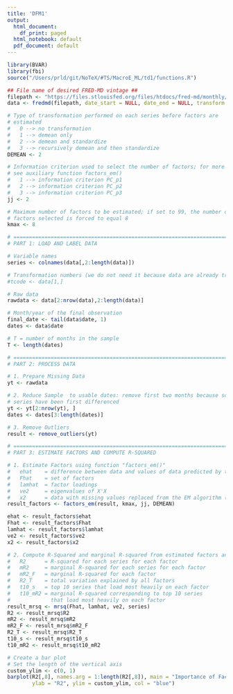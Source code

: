 ```yaml
---
title: 'DFM1'
output:
  html_document:
    df_print: paged
  html_notebook: default
  pdf_document: default
---
```


```r
library(BVAR)
library(fbi)
source("/Users/prld/git/NoTeX/#TS/MacroE_ML/td1/functions.R")

## File name of desired FRED-MD vintage ##
filepath <- "https://files.stlouisfed.org/files/htdocs/fred-md/monthly/2015-04.csv"  ##
data <- fredmd(filepath, date_start = NULL, date_end = NULL, transform = TRUE)       ##
```

```r
# Type of transformation performed on each series before factors are
# estimated
#   0 --> no transformation
#   1 --> demean only
#   2 --> demean and standardize
#   3 --> recursively demean and then standardize
DEMEAN <- 2

# Information criterion used to select the number of factors; for more details,
# see auxiliary function factors_em()
#   1 --> information criterion PC_p1
#   2 --> information criterion PC_p2
#   3 --> information criterion PC_p3
jj <- 2

# Maximum number of factors to be estimated; if set to 99, the number of
# factors selected is forced to equal 8
kmax <- 8
```

```r
# =========================================================================
# PART 1: LOAD AND LABEL DATA

# Variable names
series <- colnames(data[,2:length(data)])

# Transformation numbers (we do not need it because data are already transformed)
#tcode <- data[1,]

# Raw data
rawdata <- data[2:nrow(data),2:length(data)]

# Month/year of the final observation
final_date <- tail(data$date, 1)
dates <- data$date

# T = number of months in the sample
T <- length(dates)
```

```r
# =========================================================================
# PART 2: PROCESS DATA

# 1. Prepare Missing Data
yt <- rawdata

# 2. Reduce Sample  to usable dates: remove first two months because some
# series have been first differenced
yt <- yt[2:nrow(yt), ]
dates <- dates[3:length(dates)]

# 3. Remove Outliers
result <- remove_outliers(yt)
```

```r
# =========================================================================
# PART 3: ESTIMATE FACTORS AND COMPUTE R-SQUARED

# 1. Estimate Factors using function "factors_em()"
#   ehat    = difference between data and values of data predicted by the factors
#   Fhat    = set of factors
#   lamhat  = factor loadings
#   ve2     = eigenvalues of X'X
#   x2      = data with missing values replaced from the EM algorithm (but untrasformed)
result_factors <- factors_em(result, kmax, jj, DEMEAN)
```

```r
ehat <- result_factors$ehat
Fhat <- result_factors$Fhat
lamhat <- result_factors$lamhat
ve2 <- result_factors$ve2
x2 <- result_factors$x2

# 2. Compute R-Squared and marginal R-squared from estimated factors and factor loadings using function "mrsq()"
#   R2      = R-squared for each series for each factor
#   mR2     = marginal R-squared for each series for each factor
#   mR2_F   = marginal R-squared for each factor
#   R2_T    = total variation explained by all factors
#   t10_s   = top 10 series that load most heavily on each factor
#   t10_mR2 = marginal R-squared corresponding to top 10 series
#             that load most heavily on each factor
result_mrsq <- mrsq(Fhat, lamhat, ve2, series)
R2 <- result_mrsq$R2
mR2 <- result_mrsq$mR2
mR2_F <- result_mrsq$mR2_F
R2_T <- result_mrsq$R2_T
t10_s <- result_mrsq$t10_s
t10_mR2 <- result_mrsq$t10_mR2
```

```r
# Create a bar plot
# Set the length of the vertical axis
custom_ylim <- c(0, 1)
barplot(R2[,8], names.arg = 1:length(R2[,8]), main = "Importance of Factors: R2", xlab = "Series",
        ylab = "R2", ylim = custom_ylim, col = "blue")
```
